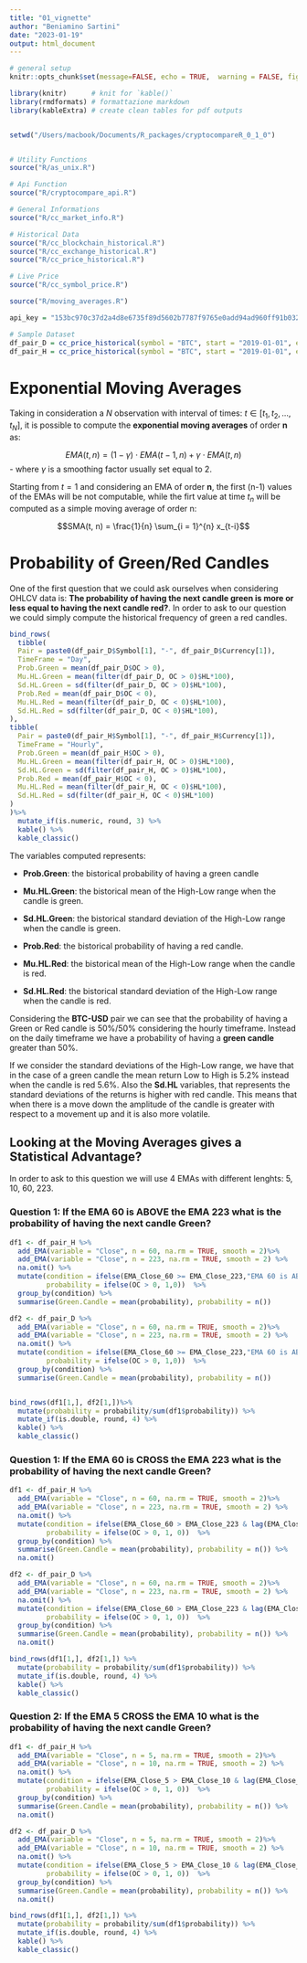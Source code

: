 ```yaml
---
title: "01_vignette"
author: "Beniamino Sartini"
date: "2023-01-19"
output: html_document
---
```


```r
# general setup 
knitr::opts_chunk$set(message=FALSE, echo = TRUE,  warning = FALSE, fig.align = "center", fig.pos = "H")

library(knitr)      # knit for `kable()`
library(rmdformats) # formattazione markdown
library(kableExtra) # create clean tables for pdf outputs 


setwd("/Users/macbook/Documents/R_packages/cryptocompareR_0_1_0")


# Utility Functions
source("R/as_unix.R")

# Api Function
source("R/cryptocompare_api.R")

# General Informations
source("R/cc_market_info.R")

# Historical Data 
source("R/cc_blockchain_historical.R")
source("R/cc_exchange_historical.R")
source("R/cc_price_historical.R")

# Live Price 
source("R/cc_symbol_price.R")

source("R/moving_averages.R")

api_key = "153bc970c37d2a4d8e6735f89d5602b7787f9765e0add94ad960ff91b0326813"

```


```r

# Sample Dataset 
df_pair_D = cc_price_historical(symbol = "BTC", start = "2019-01-01", end = NULL,  exchange = NULL, currency = "USD", interval = "daily", api_key = NULL) 
df_pair_H = cc_price_historical(symbol = "BTC", start = "2019-01-01", end = NULL,  exchange = NULL, currency = "USD", interval = "hourly", api_key = NULL) 

```

# Exponential Moving Averages

Taking in consideration a $N$ observation with interval of times: $t \in [t_1, t_2, ..., t_N]$, it is possible to compute the **exponential moving averages** of order **n** as: 

$$EMA(t, n) = (1-\gamma) \cdot EMA(t-1, n) + \gamma \cdot EMA(t, n)$$
- where $\gamma$ is a smoothing factor usually set equal to 2. 

Starting from $t = 1$ and considering an EMA of order **n**, the first (n-1) values of the EMAs will be not computable, while the firt value at time $t_n$ will be computed as a simple moving 
average of order n:

$$SMA(t, n) = \frac{1}{n} \sum_{i = 1}^{n} x_{t-i}$$


# Probability of Green/Red Candles

One of the first question that we could ask ourselves when considering OHLCV data is: **The probability of having the next candle green is more or less equal to having the next candle red?**.
In order to ask to our question we could simply compute the historical frequency of green a red candles. 

```r

bind_rows(
  tibble(
  Pair = paste0(df_pair_D$Symbol[1], "-", df_pair_D$Currency[1]),
  TimeFrame = "Day", 
  Prob.Green = mean(df_pair_D$OC > 0), 
  Mu.HL.Green = mean(filter(df_pair_D, OC > 0)$HL*100),
  Sd.HL.Green = sd(filter(df_pair_D, OC > 0)$HL*100),
  Prob.Red = mean(df_pair_D$OC < 0),
  Mu.HL.Red = mean(filter(df_pair_D, OC < 0)$HL*100),
  Sd.HL.Red = sd(filter(df_pair_D, OC < 0)$HL*100),
), 
tibble(
  Pair = paste0(df_pair_H$Symbol[1], "-", df_pair_H$Currency[1]),
  TimeFrame = "Hourly", 
  Prob.Green = mean(df_pair_H$OC > 0), 
  Mu.HL.Green = mean(filter(df_pair_H, OC > 0)$HL*100),
  Sd.HL.Green = sd(filter(df_pair_H, OC > 0)$HL*100),
  Prob.Red = mean(df_pair_H$OC < 0),
  Mu.HL.Red = mean(filter(df_pair_H, OC < 0)$HL*100),
  Sd.HL.Red = sd(filter(df_pair_H, OC < 0)$HL*100)
)
)%>%
  mutate_if(is.numeric, round, 3) %>%
  kable() %>%
  kable_classic()
```
The variables computed represents: 

- **Prob.Green**: the bistorical probability of having a green candle
- **Mu.HL.Green**: the bistorical mean of the High-Low range when the candle is green. 
- **Sd.HL.Green**: the bistorical standard deviation of the High-Low range when the candle is green. 

- **Prob.Red**: the bistorical probability of having a red candle.
- **Mu.HL.Red**: the bistorical mean of the High-Low range when the candle is red. 
- **Sd.HL.Red**: the bistorical standard deviation of the High-Low range when the candle is red. 

Considering the **BTC-USD** pair we can see that the probability of having a Green or Red candle is 50%/50% considering the hourly timeframe. Instead on the daily timeframe we have a probability of having a **green candle** greater than 50%. 

If we consider the standard deviations of the High-Low range, we have that in the case of a green candle the mean return Low to High is 5.2% instead when the candle is red 5.6%. Also the **Sd.HL** variables, that represents the standard deviations of the returns is higher with red candle. This means that when there is a move down the amplitude of the candle is greater with respect to a movement up and it is also more volatile. 


## Looking at the Moving Averages gives a Statistical Advantage? 

In order to ask to this question we will use 4 EMAs with different lenghts: 5, 10, 60, 223. 


### Question 1: If the EMA 60 is ABOVE the EMA 223 what is the probability of having the next candle Green?

```r
df1 <- df_pair_H %>%
  add_EMA(variable = "Close", n = 60, na.rm = TRUE, smooth = 2)%>%
  add_EMA(variable = "Close", n = 223, na.rm = TRUE, smooth = 2) %>%
  na.omit() %>%
  mutate(condition = ifelse(EMA_Close_60 >= EMA_Close_223,"EMA 60 is ABOVE EMA 223 (Hourly)", "EMA 60 is BELOW EMA 223 (Hourly)"),
         probability = ifelse(OC > 0, 1,0))  %>%
  group_by(condition) %>%
  summarise(Green.Candle = mean(probability), probability = n())

df2 <- df_pair_D %>%
  add_EMA(variable = "Close", n = 60, na.rm = TRUE, smooth = 2)%>%
  add_EMA(variable = "Close", n = 223, na.rm = TRUE, smooth = 2) %>%
  na.omit() %>%
  mutate(condition = ifelse(EMA_Close_60 >= EMA_Close_223,"EMA 60 is ABOVE EMA 223 (Daily)", "EMA 60 is BELOW EMA 223 (Daily)"),
         probability = ifelse(OC > 0, 1,0))  %>%
  group_by(condition) %>%
  summarise(Green.Candle = mean(probability), probability = n())


bind_rows(df1[1,], df2[1,])%>%
  mutate(probability = probability/sum(df1$probability)) %>%
  mutate_if(is.double, round, 4) %>%
  kable() %>%
  kable_classic()

```
### Question 1: If the EMA 60 is CROSS the EMA 223 what is the probability of having the next candle Green?

```r

df1 <- df_pair_H %>%
  add_EMA(variable = "Close", n = 60, na.rm = TRUE, smooth = 2)%>%
  add_EMA(variable = "Close", n = 223, na.rm = TRUE, smooth = 2) %>%
  na.omit() %>%
  mutate(condition = ifelse(EMA_Close_60 > EMA_Close_223 & lag(EMA_Close_60) <= lag(EMA_Close_223), "EMA 60 is CROSS EMA 223 (Hourly)", "No Signal (Hourly)"),
         probability = ifelse(OC > 0, 1, 0))  %>%
  group_by(condition) %>%
  summarise(Green.Candle = mean(probability), probability = n()) %>%
  na.omit()

df2 <- df_pair_D %>%
  add_EMA(variable = "Close", n = 60, na.rm = TRUE, smooth = 2)%>%
  add_EMA(variable = "Close", n = 223, na.rm = TRUE, smooth = 2) %>%
  na.omit() %>%
  mutate(condition = ifelse(EMA_Close_60 > EMA_Close_223 & lag(EMA_Close_60) <= lag(EMA_Close_223), "EMA 60 is CROSS EMA 223 (Daily)", "No Signal (Daily)"),
         probability = ifelse(OC > 0, 1, 0))  %>%
  group_by(condition) %>%
  summarise(Green.Candle = mean(probability), probability = n()) %>%
  na.omit()

bind_rows(df1[1,], df2[1,]) %>%
  mutate(probability = probability/sum(df1$probability)) %>%
  mutate_if(is.double, round, 4) %>%
  kable() %>%
  kable_classic()

```
### Question 2: If the EMA 5 CROSS the EMA 10 what is the probability of having the next candle Green?

```r
df1 <- df_pair_H %>%
  add_EMA(variable = "Close", n = 5, na.rm = TRUE, smooth = 2)%>%
  add_EMA(variable = "Close", n = 10, na.rm = TRUE, smooth = 2) %>%
  na.omit() %>%
  mutate(condition = ifelse(EMA_Close_5 > EMA_Close_10 & lag(EMA_Close_5) <= lag(EMA_Close_10), "EMA 5 CROSS EMA 10 (Hourly)", "No Signal (Hourly)"),
         probability = ifelse(OC > 0, 1, 0))  %>%
  group_by(condition) %>%
  summarise(Green.Candle = mean(probability), probability = n()) %>%
  na.omit()

df2 <- df_pair_D %>%
  add_EMA(variable = "Close", n = 5, na.rm = TRUE, smooth = 2)%>%
  add_EMA(variable = "Close", n = 10, na.rm = TRUE, smooth = 2) %>%
  na.omit() %>%
  mutate(condition = ifelse(EMA_Close_5 > EMA_Close_10 & lag(EMA_Close_5) <= lag(EMA_Close_10), "EMA 5 CROSS EMA 10 (Daily)", "No Signal (Daily)"),
         probability = ifelse(OC > 0, 1, 0))  %>%
  group_by(condition) %>%
  summarise(Green.Candle = mean(probability), probability = n()) %>%
  na.omit()

bind_rows(df1[1,], df2[1,]) %>%
  mutate(probability = probability/sum(df1$probability)) %>%
  mutate_if(is.double, round, 4) %>%
  kable() %>%
  kable_classic()

```



